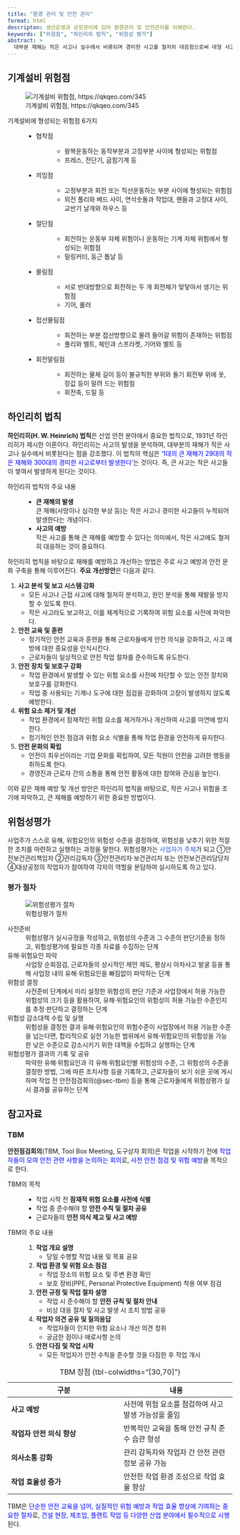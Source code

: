```yaml
---
title: "환경 관리 및 안전 관리"
format: html
descripton: 생산운영과 공장관리에 있어 환경관리 및 안전관리를 이해한다.
keywords: ["위험점", "하인리히 법칙", "위험성 평가"]
abstract: >
  대부분 재해는 작은 사고나 실수에서 비롯되며 경미한 사고를 철저히 대응함으로써 대형 사고를 방지할 수 있다.
---
```



:::{.callout-tip icon=false title="기출: 115-1-9"}
:::

## 기계설비 위험점

![기계설비 위험점, https://qkqeo.com/345](https://img1.daumcdn.net/thumb/R800x0/?scode=mtistory2&fname=https%3A%2F%2Fblog.kakaocdn.net%2Fdn%2F7FJ6J%2Fbtrvdwbe0tV%2FcvpMO5e4vgwk8vw12bNu5k%2Fimg.jpg)

기계설비에 형성되는 위험점 6가지
: 
	- 협착점
	: 
		- 왕복운동하는 동작부분과 고정부분 사이에 형성되는 위험점
		- 프레스, 전단기, 굽힘기계 등
	- 끼임점
	:	
		- 고정부분과 회전 또는 직선운동하는 부분 사이에 형성되는 위험점
		- 외전 풀리와 베드 사이, 연삭숫돌과 작업대, 핸들과 고정대 사이, 교반기 날개와 하우스 등
	- 절단점
	:	
		- 회전하는 운동부 자체 위험이나 운동하는 기계 자체 위험에서 형성되는 위험점
		- 밀링커터, 둥근 톱날 등
	- 물림점
	:	
		- 서로 반대방향으로 회전하는 두 개 회전체가 맞닿아서 생기는 위험점
		- 기어, 롤러
	- 접선물림점
	:	
		- 회전하는 부분 접선방향으로 물려 들어갈 위험이 존재하는 위험점
		- 풀리와 벨트, 체인과 스프라켓, 기어와 벨트 등
	- 회전말림점
	:	
		- 회전하는 물체 길이 등이 불규칙한 부위와 돌기 회전부 위에 옷, 장값 등이 말려 드는 위험점
		- 회전축, 드릴 등

:::{.callout-tip icon=false title="기출: 127-1-3"}
:::

## 하인리히 법칙 {#sec-heinrich}

**하인리히(H. W. Heinrich) 법칙**은 산업 안전 분야에서 중요한 법칙으로, 1931년 하인리히가 제시한 이론이다. 하인리히는 사고의 발생을 분석하여, 대부분의 재해가 작은 사고나 실수에서 비롯된다는 점을 강조했다. 이 법칙의 핵심은 <font color="blue">'1대의 큰 재해가 29대의 작은 재해와 300대의 경미한 사고로부터 발생한다'</font>는 것이다. 즉, 큰 사고는 작은 사고들이 쌓여서 발생하게 된다는 것이다.

하인리히 법칙의 주요 내용
: 
	- **큰 재해의 발생**  
	  큰 재해(사망이나 심각한 부상 등)는 작은 사고나 경미한 사고들이 누적되어 발생한다는 개념이다.
	- **사고의 예방**  
	  작은 사고를 통해 큰 재해를 예방할 수 있다는 의미에서, 작은 사고에도 철저히 대응하는 것이 중요하다.

하인리히 법칙을 바탕으로 재해를 예방하고 개선하는 방법은 주로 사고 예방과 안전 문화 구축을 통해 이루어진다. **주요 개선방안**은 다음과 같다.

1. **사고 분석 및 보고 시스템 강화**
   - 모든 사고나 근접 사고에 대해 철저히 분석하고, 원인 분석을 통해 재발을 방지할 수 있도록 한다.
   - 작은 사고라도 보고하고, 이를 체계적으로 기록하여 위험 요소를 사전에 파악한다.

2. **안전 교육 및 훈련**
   - 정기적인 안전 교육과 훈련을 통해 근로자들에게 안전 의식을 강화하고, 사고 예방에 대한 중요성을 인식시킨다.
   - 근로자들이 일상적으로 안전 작업 절차를 준수하도록 유도한다.

3. **안전 장치 및 보호구 강화**
   - 작업 환경에서 발생할 수 있는 위험 요소를 사전에 차단할 수 있는 안전 장치와 보호구를 강화한다.
   - 작업 중 사용되는 기계나 도구에 대한 점검을 강화하여 고장이 발생하지 않도록 예방한다.

4. **위험 요소 제거 및 개선**
   - 작업 환경에서 잠재적인 위험 요소를 제거하거나 개선하여 사고를 미연에 방지한다.
   - 정기적인 안전 점검과 위험 요소 식별을 통해 작업 환경을 안전하게 유지한다.

5. **안전 문화의 확립**
   - 안전이 최우선이라는 기업 문화를 확립하여, 모든 직원이 안전을 고려한 행동을 취하도록 한다.
   - 경영진과 근로자 간의 소통을 통해 안전 활동에 대한 참여와 관심을 높인다.

이와 같은 재해 예방 및 개선 방안은 하인리히 법칙을 바탕으로, 작은 사고나 위험을 조기에 파악하고, 큰 재해를 예방하기 위한 중요한 방법이다.

## 위험성평가

사업주가 스스로 유해, 위험요인의 위험성 수준을 결정하여, 위험성을 낮추기 위한 적절한 조치를 마련하고 실행하는 과정을 말한다. 위험성평가는 <font color="#245bdb">사업자가 주체</font>가 되고 ①안전보건관리책임자 ②관리감독자 ③안전관리자·보건관리자 또는 안전보건관리담당자 ④대상공정의 작업자가 참여하여 각자의 역할을 분담하여 실시하도록 하고 있다. 

### 평가 절차

![위험성평가 절차](https://www.kosha.or.kr/_res/kosha/img/sub/rskassessment01_20231005.jpg)

사전준비
: 위험성평가 실시규정을 작성하고, 위험성의 수준과 그 수준의 판단기준을 정하고, 위험성평가에 필요한 각종 자료를 수집하는 단계

유해·위험요인 파악 
: 사업장 순회점검, 근로자들의 상시적인 제안 제도, 평상시 아차사고 발굴 등을 통해 사업장 내의 유해·위험요인을 빠짐없이 파악하는 단계

위험성 결정 
: 사전준비 단계에서 미리 설정한 위험성의 판단 기준과 사업장에서 허용 가능한 위험성의 크기 등을 활용하여, 유해·위험요인의 위험성이 허용 가능한 수준인지를 추정·판단하고 결정하는 단계

위험성 감소대책 수립 및 실행 
: 위험성을 결정한 결과 유해·위험요인의 위험수준이 사업장에서 허용 가능한 수준을 넘는다면, 합리적으로 실천 가능한 범위에서 유해·위험요인의 위험성을 가능한 낮은 수준으로 감소시키기 위한 대책을 수립하고 실행하는 단계

위험성평가 결과의 기록 및 공유 
: 파악한 유해·위험요인과 각 유해·위험요인별 위험성의 수준, 그 위험성의 수준을 결정한 방법, 그에 따른 조치사항 등을 기록하고, 근로자들이 보기 쉬운 곳에 게시하며 작업 전 안전점검회의(@sec-tbm) 등을 통해 근로자들에게 위험성평가 실시 결과를 공유하는 단계

## 참고자료 {#sec-ref-0604}

### TBM {#sec-tbm} 

**안전점검회의**(TBM, Tool Box Meeting, 도구상자 회의)은 작업을 시작하기 전에 <font color="blue">작업자들이 모여 안전 관련 사항을 논의하는 회의</font>로, <font color="blue">사전 안전 점검 및 위험 예방</font>을 목적으로 한다.  

TBM의 목적  
:   
	- 작업 시작 전 **잠재적 위험 요소를 사전에 식별**  
    - 작업 중 준수해야 할 **안전 수칙 및 절차 공유**  
    - 근로자들의 **안전 의식 제고 및 사고 예방**  

TBM의 주요 내용  
: 
	1. **작업 개요 설명**  
		- 당일 수행할 작업 내용 및 목표 공유  
	  
	  1. **작업 환경 및 위험 요소 점검**  
	     - 작업 장소의 위험 요소 및 주변 환경 확인  
	     - 보호 장비(PPE, Personal Protective Equipment) 착용 여부 점검  
	  
	  2. **안전 규정 및 작업 절차 설명**  
	     - 작업 시 준수해야 할 **안전 규칙 및 절차 안내**  
	     - 비상 대응 절차 및 사고 발생 시 조치 방법 공유  
	  
	  3. **작업자 의견 공유 및 질의응답**  
	     - 작업자들이 인지한 위험 요소나 개선 의견 청취  
	     - 궁금한 점이나 애로사항 논의  
	  
	  4. **안전 다짐 및 작업 시작**  
	     - 모든 작업자가 안전 수칙을 준수할 것을 다짐한 후 작업 개시  

| 구분 | 내용 |
|------|------|
| **사고 예방** | 사전에 위험 요소를 점검하여 사고 발생 가능성을 줄임 |
| **작업자 안전 의식 향상** | 반복적인 교육을 통해 안전 규칙 준수 습관 형성 |
| **의사소통 강화** | 관리 감독자와 작업자 간 안전 관련 정보 공유 가능 |
| **작업 효율성 증가** | 안전한 작업 환경 조성으로 작업 효율 향상 |
: TBM 장점 {tbl-colwidths="[30,70]"}  

TBM은 <font color="blue">단순한 안전 교육을 넘어, 실질적인 위험 예방과 작업 효율 향상에 기여하는 중요한 절차</font>로, <font color="blue">건설 현장, 제조업, 플랜트 작업 등 다양한 산업 분야에서 필수적으로 시행</font>된다.
